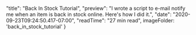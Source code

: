 
  "title": "Back In Stock Tutorial",
  "preview": "I wrote a script to e-mail notify me when an item is back in stock online. Here's how I did it.",
  "date": "2020-09-23T09:24:50.417-07:00",
  "readTime": "27 min read",
  imageFolder: 'back_in_stock_tutorial'
}


<BackInStockTutorial/>
